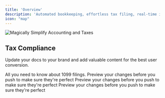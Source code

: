```yaml
---
title: 'Overview'
description: 'Automated bookkeeping, effortless tax filing, real‑time insights.'
icon: "map"
---
```


<img
  className="block dark:hidden"
  src="/images/hero.png"
  alt="Magically Simplify Accounting and Taxes"
/>

## Tax Compliance
Update your docs to your brand and add valuable content for the best user conversion.

<CardGroup cols={4}>
  <Card
    title="Form 1099"
    icon="file-user"
    href="/1099"
  >
    All you need to know about 1099 filings.
  </Card>
  <Card
    title="Delaware Franchise Tax"
    icon="file-check"
    href="/delaware"
  >
    Preview your changes before you push to make sure they're perfect
  </Card>
  <Card
    title="Income Taxes"
    icon="file-exclamation"
    href="/incometax"
  >
    Preview your changes before you push to make sure they're perfect
  </Card>
  <Card
    title="R&D Tax Credits"
    icon="money-bill-wave"
    href="/credits"
  >
    Preview your changes before you push to make sure they're perfect
  </Card>
</CardGroup>

